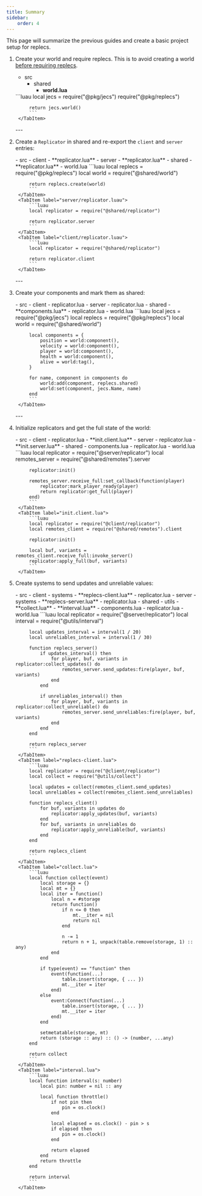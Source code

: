 ---
title: Summary
sidebar:
    order: 4
---


This page will summarize the previous guides and create a basic project setup for replecs.


<Steps>

1. Create your world and require replecs. This is to avoid creating a world [before requiring replecs](/replecs/started/setting-up#providing-your-world).  
    <FileTree>
    - src
        - shared
            - **world.lua**
    </FileTree>

    <Tabs>
        <TabItem label="world.luau">
            ```luau
            local jecs = require("@pkg/jecs")
            require("@pkg/replecs")

            return jecs.world()
            ```
        </TabItem>
    </Tabs>
    ---

2. Create a `Replicator` in shared and re-export the `client` and `server` entries:

    <FileTree>
    - src
        - client
            - **replicator.lua**
        - server
            - **replicator.lua**
        - shared
            - **replicator.lua**
            - world.lua
    </FileTree>

    <Tabs>
        <TabItem label="shared/replicator.luau">
            ```luau
            local replecs = require("@pkg/replecs")
            local world = require("@shared/world")

            return replecs.create(world)
            ```
        </TabItem>
        <TabItem label="server/replicator.luau">
            ```luau
            local replicator = require("@shared/replicator")

            return replicator.server
            ```
        </TabItem>
        <TabItem label="client/replicator.luau">
            ```luau
            local replicator = require("@shared/replicator")

            return replicator.client
            ```
        </TabItem>
    </Tabs>
    ---

3. Create your components and mark them as shared:

    <FileTree>
    - src
        - client
            - replicator.lua
        - server
            - replicator.lua
        - shared
            - **components.lua**
            - replicator.lua
            - world.lua
    </FileTree>

    <Tabs>
        <TabItem label="components.luau">
            ```luau
            local jecs = require("@pkg/jecs")
            local replecs = require("@pkg/replecs")
            local world = require("@shared/world")

            local components = {
                position = world:component(),
                velocity = world:component(),
                player = world:component(),
                health = world:component(),
                alive = world:tag(),
            }

            for name, component in components do
                world:add(component, replecs.shared)
                world:set(component, jecs.Name, name)
            end
            ```
        </TabItem>
    </Tabs>
    ---

4. Initialize replicators and get the full state of the world:

    <FileTree>
    - src
        - client
            - replicator.lua
            - **init.client.lua**
        - server
            - replicator.lua
            - **init.server.lua**
        - shared
            - components.lua
            - replicator.lua
            - world.lua
    </FileTree>

    <Tabs>
        <TabItem label="init.server.lua">
            ```luau
            local replicator = require("@server/replicator")
            local remotes_server = require("@shared/remotes").server

            replicator:init()

            remotes_server.receive_full:set_callback(function(player)
                replicator:mark_player_ready(player)
                return replicator:get_full(player)
            end)
            ```
        </TabItem>
        <TabItem label="init.client.lua">
            ```luau
            local replicator = require("@client/replicator")
            local remotes_client = require("@shared/remotes").client

            replicator:init()

            local buf, variants = remotes_client.receive_full:invoke_server()
            replicator:apply_full(buf, variants)
            ```
        </TabItem>
    </Tabs>

5. Create systems to send updates and unreliable values:

    <FileTree>
    - src
        - client
            - systems
                - **replecs-client.lua**
            - replicator.lua
        - server
            - systems
                - **replecs-server.lua**
            - replicator.lua
        - shared
            - utils
                - **collect.lua**
                - **interval.lua**
            - components.lua
            - replicator.lua
            - world.lua
    </FileTree>

    <Tabs>
        <TabItem label="replecs-server.lua">
            ```luau
            local replicator = require("@server/replicator")
            local interval = require("@utils/interval")

            local updates_interval = interval(1 / 20)
            local unreliables_interval = interval(1 / 30)

            function replecs_server()
                if updates_interval() then
                    for player, buf, variants in replicator:collect_updates() do
                        remotes_server.send_updates:fire(player, buf, variants)
                    end
                end

                if unreliables_interval() then
                    for player, buf, variants in replicator:collect_unreliable() do
                        remotes_server.send_unreliables:fire(player, buf, variants)
                    end
                end
            end

            return replecs_server
            ```
        </TabItem>
        <TabItem label="replecs-client.lua">
            ```luau
            local replicator = require("@client/replicator")
            local collect = require("@utils/collect")

            local updates = collect(remotes_client.send_updates)
            local unreliables = collect(remotes_client.send_unreliables)

            function replecs_client()
                for buf, variants in updates do
                    replicator:apply_updates(buf, variants)
                end
                for buf, variants in unreliables do
                    replicator:apply_unreliable(buf, variants)
                end
            end

            return replecs_client
            ```
        </TabItem>
        <TabItem label="collect.lua">
            ```luau
            local function collect(event)
                local storage = {}
                local mt = {}
                local iter = function()
                    local n = #storage
                    return function()
                        if n <= 0 then
                            mt.__iter = nil
                            return nil
                        end

                        n -= 1
                        return n + 1, unpack(table.remove(storage, 1) :: any)
                    end
                end

                if type(event) == "function" then
                    event(function(...)
                        table.insert(storage, { ... })
                        mt.__iter = iter
                    end)
                else
                    event:Connect(function(...)
                        table.insert(storage, { ... })
                        mt.__iter = iter
                    end)
                end

                setmetatable(storage, mt)
                return (storage :: any) :: () -> (number, ...any)
            end

            return collect
            ```
        </TabItem>
        <TabItem label="interval.lua">
            ```luau
            local function interval(s: number)
                local pin: number = nil :: any

                local function throttle()
                    if not pin then
                        pin = os.clock()
                    end

                    local elapsed = os.clock() - pin > s
                    if elapsed then
                        pin = os.clock()
                    end

                    return elapsed
                end
                return throttle
            end

            return interval
            ```
        </TabItem>
    </Tabs>

</Steps>